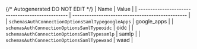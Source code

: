 {/* Autogenerated DO NOT EDIT  */}
| Name                                             | Value                                            |
| ------------------------------------------------ | ------------------------------------------------ |
| `schemasAuthConnectionOptionsSamlTypegoogleApps` | google_apps                                      |
| `schemasAuthConnectionOptionsSamlTypeoidc`       | oidc                                             |
| `schemasAuthConnectionOptionsSamlTypesamlp`      | samlp                                            |
| `schemasAuthConnectionOptionsSamlTypewaad`       | waad                                             |